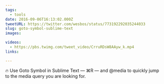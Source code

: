 ```yaml
---
tags:
  - tools
date: 2016-09-06T16:13:02.000Z
tweetURL: https://twitter.com/wesbos/status/773192292035244033
slug: goto-symbol-sublime-text
images:

videos:
  - https://pbs.twimg.com/tweet_video/CrruRDsW8AAyw_k.mp4
links:

---
```

🔥 Use Goto Symbol in Sublime Text — ⌘R — and @media to quickly jump to the media query you are looking for.
